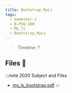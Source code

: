 ```yaml
---
title: Bootstrap_MyLs
tags:
  - Semester-1
  - B-PSU-100
  - My_ls
  - Bootstrap_MyLs
---
```

> Timeline: ?


## Files 📂

:::note 2020 Subject and Files
- [my_ls_bootstrap.pdf](https://github.com/Studio-17/Epitech-Subjects/raw/main/Semester-1/B-PSU-100/My_ls/Bootstrap_MyLs/my_ls_bootstrap.pdf)
:::

